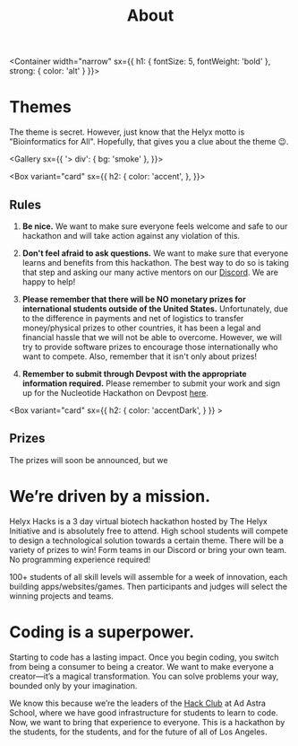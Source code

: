 
<Header sx={{ bg: 'primary' }} width="narrow">

# About

</Header>

<Container width="narrow"
  sx={{
    h1: {
      fontSize: 5,
      fontWeight: 'bold'
    },
    strong: {
      color: 'alt'
    }
  }}>

# Themes

The theme is secret. However, just know that the Helyx motto is "Bioinformatics for All". Hopefully, that gives you a clue about the theme 😉.

</Container>

<Gallery sx={{
    '> div': {
        bg: 'smoke'
    },
}}>

<Box variant="card"
sx={{
    h2: {
        color: 'accent',
    },
    }}>

## Rules

1. **Be nice.** 
We want to make sure everyone feels welcome and safe to our hackathon and will take action against any violation of this.

2. **Don't feel afraid to ask questions.**
We want to make sure that everyone learns and benefits from this hackathon. The best way to do so is taking that step and asking our many active mentors on our <a href="https://discord.gg/XVT94Ha">Discord</a>. We are happy to help!

3. **Please remember that there will be NO monetary prizes for international students outside of the United States.**
Unfortunately, due to the difference in payments and net of logistics to transfer money/physical prizes to other countries, it has been a legal and financial hassle that we will not be able to overcome. However, we will try to provide software prizes to encourage those internationally who want to compete. Also, remember that it isn't only about prizes!

4. **Remember to submit through Devpost with the appropriate information required.**
Please remember to submit your work and sign up for the Nucleotide Hackathon on Devpost <a href="https://helyx-hacks.devpost.com/">here</a>. 

</Box>

<Box variant="card"
sx={{
        h2: {
            color: 'accentDark',
        }
    }} >

## Prizes

The prizes will soon be announced, but we 
</Box>

</Gallery>
<Container width="narrow"
    sx={{
        h1: {
            fontWeight:"bold"
        }
    }}>

# We’re driven by a mission.

Helyx Hacks is a 3 day virtual biotech hackathon hosted by The Helyx Initiative and is absolutely free to attend. High school students will compete to design a technological solution towards a certain theme. There will be a variety of prizes to win! Form teams in our Discord or bring your own team. No programming experience required! 

100+ students of all skill levels will assemble for a week of innovation, each building apps/websites/games. Then participants and judges will select the winning projects and teams.

# Coding is a superpower.

Starting to code has a lasting impact. Once you begin coding, you switch from being a consumer to being a creator. We want to make everyone a creator—it’s a magical transformation. You can solve problems your way, bounded only by your imagination.

We know this because we’re the leaders of the [Hack Club](https://hackclub.com/) at Ad Astra School, where we have good infrastructure for students to learn to code. Now, we want to bring that experience to everyone. This is a hackathon by the students, for the students, and for the future of all of Los Angeles.

</Container>
